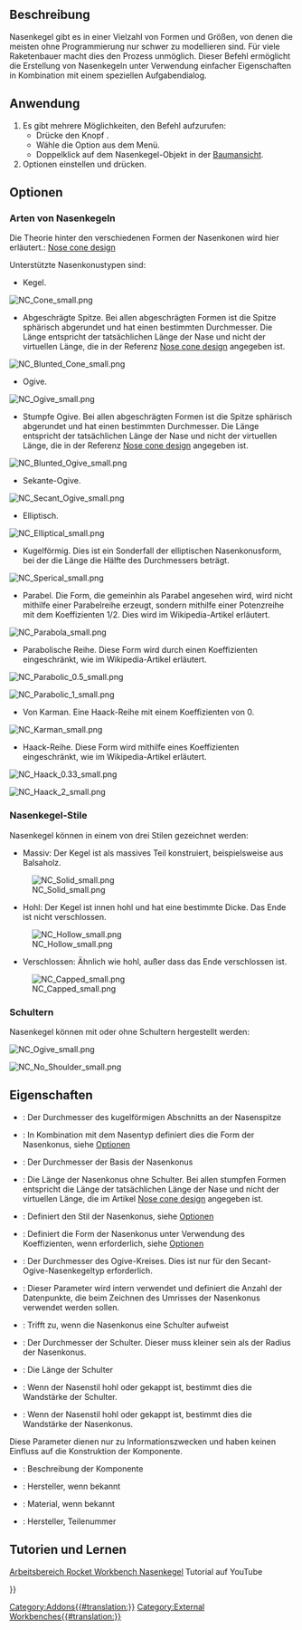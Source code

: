 <languages/>

{{Docnav/de
|
|[[Rocket_Transition/de|Übergang]]
|[[Rocket_Workbench/de|Arbeitsbereich Rocket]]
|
|IconR=Rocket_Transition.svg
|IconC=RocketWorkbench.svg
}}

{{GuiCommand/de
|Name=Rocket NoseCone
|Name/de=Rocket NasenKegel
|MenuLocation=Rakete → Nasenkegel
|Workbenches=[[Rocket_Workbench/de|Arbeitsbereich Rocket]]
|Version=0.19
}}

<span id="Description"></span>
==Beschreibung==

Nasenkegel gibt es in einer Vielzahl von Formen und Größen, von denen die meisten ohne Programmierung nur schwer zu modellieren sind. Für viele Raketenbauer macht dies den Prozess unmöglich. Dieser Befehl ermöglicht die Erstellung von Nasenkegeln unter Verwendung einfacher Eigenschaften in Kombination mit einem speziellen Aufgabendialog.

<span id="Usage"></span>
==Anwendung==

# Es gibt mehrere Möglichkeiten, den Befehl aufzurufen:
#* Drücke den Knopf {{Button|[[Image:Rocket_NoseCone.svg|16px]] [[Rocket_NoseCone/de|Nasenkegel]]}}.
#* Wähle die Option {{MenuCommand|Rakete → [[Image:Rocket_NoseCone.svg|16px]] Nasenkegel}} aus dem Menü.
#* Doppelklick auf dem Nasenkegel-Objekt in der [[Tree_view/de|Baumansicht]].
# Optionen einstellen und {{Button|OK}} drücken.

<span id="Options"></span>
==Optionen==

<span id="Nose_Cone_Types"></span>
=== Arten von Nasenkegeln ===

Die Theorie hinter den verschiedenen Formen der Nasenkonen wird hier erläutert.: [https://en.wikipedia.org/wiki/Nose_cone_design Nose cone design]

Unterstützte Nasenkonustypen sind:

* Kegel.

[[File:NC_Cone_small.png]]
{{Caption|Konisch}}

* Abgeschrägte Spitze. Bei allen abgeschrägten Formen ist die Spitze sphärisch abgerundet und hat einen bestimmten Durchmesser. Die Länge entspricht der tatsächlichen Länge der Nase und nicht der virtuellen Länge, die in der Referenz [https://en.wikipedia.org/wiki/Nose_cone_design Nose cone design] angegeben ist.

[[File:NC_Blunted_Cone_small.png]]
{{Caption|Kugelförmig abgestumpfter Kegel}}

* Ogive.

[[File:NC_Ogive_small.png]]
{{Caption|Ogive}}

* Stumpfe Ogive. Bei allen abgeschrägten Formen ist die Spitze sphärisch abgerundet und hat einen bestimmten Durchmesser. Die Länge entspricht der tatsächlichen Länge der Nase und nicht der virtuellen Länge, die in der Referenz [https://en.wikipedia.org/wiki/Nose_cone_design Nose cone design] angegeben ist.

[[File:NC_Blunted_Ogive_small.png]]
{{Caption|Kugelförmig abgestumpfte Ogive}}

* Sekante-Ogive.

[[File:NC_Secant_Ogive_small.png]]
{{Caption|Sekante-Ogive}}

* Elliptisch.

[[File:NC_Elliptical_small.png]]
{{Caption|Elliptisch}}

* Kugelförmig. Dies ist ein Sonderfall der elliptischen Nasenkonusform, bei der die Länge die Hälfte des Durchmessers beträgt.

[[File:NC_Sperical_small.png]]
{{Caption|Kugelförmig}}

* Parabel. Die Form, die gemeinhin als Parabel angesehen wird, wird nicht mithilfe einer Parabelreihe erzeugt, sondern mithilfe einer Potenzreihe mit dem Koeffizienten 1/2. Dies wird im Wikipedia-Artikel erläutert.

[[File:NC_Parabola_small.png]]
{{Caption|Parabel (Potenzreihe mit Koeffizient 1/2)}}

* Parabolische Reihe. Diese Form wird durch einen Koeffizienten eingeschränkt, wie im Wikipedia-Artikel erläutert.

[[File:NC_Parabolic 0.5_small.png]]
{{Caption|Parabolische Reihe mit Koeffizienten 1/2}}

[[File:NC_Parabolic 1_small.png]]
{{Caption|Parabolische Reihe mit Koeffizienten 1}}

* Von Karman. Eine Haack-Reihe mit einem Koeffizienten von 0.

[[File:NC_Karman_small.png]]
{{Caption|Von Karman (Haack-Reihe mit Koeffizienten 0)}}

* Haack-Reihe. Diese Form wird mithilfe eines Koeffizienten eingeschränkt, wie im Wikipedia-Artikel erläutert.

[[File:NC_Haack 0.33_small.png]]
{{Caption|Haack-Reihe mit Koeffizienten 1/3}}

[[File:NC_Haack 2_small.png]]
{{Caption|Haack-Reihe mit Koeffizienten 2}}

<span id="Nose_Cone_Styles"></span>
===Nasenkegel-Stile===

Nasenkegel können in einem von drei Stilen gezeichnet werden:

* Massiv: Der Kegel ist als massives Teil konstruiert, beispielsweise aus Balsaholz.

[[File:NC_Solid_small.png]]

* Hohl: Der Kegel ist innen hohl und hat eine bestimmte Dicke. Das Ende ist nicht verschlossen.

[[File:NC_Hollow_small.png]]

* Verschlossen: Ähnlich wie hohl, außer dass das Ende verschlossen ist.

[[File:NC_Capped_small.png]]

<span id="Shoulders"></span>
===Schultern===

Nasenkegel können mit oder ohne Schultern hergestellt werden:

[[File:NC_Ogive_small.png]]
{{Caption|Ogive mit Schultern}}

[[File:NC_No Shoulder_small.png]]
{{Caption|Ogive ohne Schultern}}

<span id="Properties"></span>
==Eigenschaften==

{{TitleProperty|Nasenkegel}}

* {{PropertyData|Blunted Diameter}}: Der Durchmesser des kugelförmigen Abschnitts an der Nasenspitze
* {{PropertyData|Coefficient}}: In Kombination mit dem Nasentyp definiert dies die Form der Nasenkonus, siehe [[#Options/de|Optionen]]
* {{PropertyData|Diameter}}: Der Durchmesser der Basis der Nasenkonus
* {{PropertyData|Length}}: Die Länge der Nasenkonus ohne Schulter. Bei allen stumpfen Formen entspricht die Länge der tatsächlichen Länge der Nase und nicht der virtuellen Länge, die im Artikel  [https://en.wikipedia.org/wiki/Nose_cone_design Nose cone design] angegeben ist.
* {{PropertyData|Nose Style}}: Definiert den Stil der Nasenkonus, siehe [[#Options/de|Optionen]]
* {{PropertyData|Nose Type}}: Definiert die Form der Nasenkonus unter Verwendung des Koeffizienten, wenn erforderlich, siehe [[#Options/de|Optionen]]
* {{PropertyData|Ogive Diameter}}: Der Durchmesser des Ogive-Kreises. Dies ist nur für den Secant-Ogive-Nasenkegeltyp erforderlich.
* {{PropertyData|Resolution}}: Dieser Parameter wird intern verwendet und definiert die Anzahl der Datenpunkte, die beim Zeichnen des Umrisses der Nasenkonus verwendet werden sollen.
* {{PropertyData|Shoulder}}: Trifft zu, wenn die Nasenkonus eine Schulter aufweist
* {{PropertyData|Shoulder Diameter}}: Der Durchmesser der Schulter. Dieser muss kleiner sein als der Radius der Nasenkonus.
* {{PropertyData|Shoulder Length}}: Die Länge der Schulter
* {{PropertyData|Shoulder Thickness}}: Wenn der Nasenstil hohl oder gekappt ist, bestimmt dies die Wandstärke der Schulter.
* {{PropertyData|Thickness}}: Wenn der Nasenstil hohl oder gekappt ist, bestimmt dies die Wandstärke der Nasenkonus.

{{TitleProperty|Rocket Komponenten}}

Diese Parameter dienen nur zu Informationszwecken und haben keinen Einfluss auf die Konstruktion der Komponente.

* {{PropertyData|Description}}: Beschreibung der Komponente
* {{PropertyData|Manufacturer}}: Hersteller, wenn bekannt
* {{PropertyData|Material}}: Material, wenn bekannt
* {{PropertyData|Part Number}}: Hersteller, Teilenummer

<span id="Tutorials_and_Learning"></span>
== Tutorien und Lernen ==

[https://youtu.be/zwLgie2E4Ts Arbeitsbereich Rocket Workbench Nasenkegel] Tutorial auf YouTube


{{Docnav/de
|
|[[Rocket_Transition/de|Übergang]]
|[[Rocket_Workbench/de|Arbeitsbereich Rocket]]
|
|IconR=Rocket_Transition.svg
|IconC=RocketWorkbench.svg
}}

{{Userdocnavi{{#translation:}}}}
[[Category:Addons{{#translation:}}]]
[[Category:External Workbenches{{#translation:}}]]